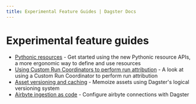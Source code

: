 ```yaml
---
title: Experimental Feature Guides | Dagster Docs
---
```


# Experimental feature guides

- [Pythonic resources](/guides/dagster/pythonic-resources) - Get started using the new Pythonic resource APIs, a more ergonomic way to define and use resources
- [Using Custom Run Coordinators to perform run attribution](/guides/dagster/run-attribution) - A look at using a Custom Run Coordinator to perform run attribution
- [Asset versioning and caching](/guides/dagster/asset-versioning-and-caching) - Memoize assets using Dagster's logical versioning system
- [Airbyte ingestion as code](/guides/dagster/airbyte-ingestion-as-code) - Configure airbyte connections with Dagster
